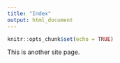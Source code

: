 ```yaml
---
title: "Index"
output: html_document
---
```


```r
knitr::opts_chunk$set(echo = TRUE)
```

This is another site page. 